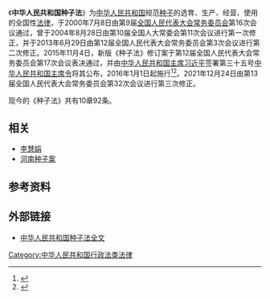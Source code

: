 {{Infobox PRC legislation
| 名称 = 中华人民共和国种子法
| 简称 = 种子法
| 起草机关 = [[中华人民共和国农业部|中华人民共和国农业部]]<br>[[国家林业局|国家林业局]]<ref>{{cite web |title=关于《中华人民共和国种子法（草案）》的说明 |url=http://www.npc.gov.cn/zgrdw/npc/lfzt/rlyw/2015-04/15/content_1932982.htm |accessdate=2022-02-10 |archive-date=2022-02-10 |archive-url=https://web.archive.org/web/20220210163318/http://www.npc.gov.cn/zgrdw/npc/lfzt/rlyw/2015-04/15/content_1932982.htm }}</ref>
| 提案机关 = [[全国人大农业与农村委员会|全国人大农业与农村委员会]]
| 公布日期 = 2000年7月8日
| 施行日期 = 2000年12月1日
| 类别= 普通法律
| wikisource = 中华人民共和国种子法
| flk-id = MmM5MDlmZGQ2NzhiZjE3OTAxNjc4YmY3ZjIzMzA4NzU%3D
| pdf = 中华人民共和国种子法.pdf
| 现状 = 施行中
| 议会届次 = [[第九届全国人民代表大会常务委员会|第九届全国人民代表大会常务委员会]]第十六次会议
<!-- 修正 -->
| 修订次数 = 1
| 最新修订日期 = 2015年11月4日
| 修正次数 = 3
| 最新修正日期 = 2021年12月24日
| 修正案 = * 2004年8月28日第十届全国人民代表大会常务委员会第十一次会议《关于修改〈中华人民共和国种子法〉的决定》
* 2013年6月29日第十二届全国人民代表大会常务委员会第三次会议《关于修改〈中华人民共和国文物保护法〉等十二部法律的决定》
* 2015年11月4日第十二届全国人民代表大会常务委员会第十七次会议修订
* 2021年12月24日第十三届全国人民代表大会常务委员会第三十二次会议《关于修改〈中华人民共和国种子法〉的决定》
<!-- 立法 -->
| 政协建议 = 
| 立法计划 =
| 一审 = 1999年12月17日－25日<small>（九届全国人大常委会第十三次会议）</small>
| 征求1 = 
| 二审 = 2000年4月25日－29日<small>（九届全国人大常委会第十五次会议）</small>
| 三审 = 2000年7月3日－8日<small>（九届全国人大常委会第十六次会议）</small>
| 人大常委会通过日期 = 2000年7月8日
| 公布者 = [[中华人民共和国主席|国家主席]][[江泽民|江泽民]]
| 公布命令 = 第三十四号《[[s:中华人民共和国主席令/第九届#第三十四号|中华人民共和国主席令]]》
}}
{{legal}}
《'''中华人民共和国种子法'''》为[[中华人民共和国|中华人民共和国]]规范[[种子|种子]]的选育、生产、经营、使用的全国性[[法律|法律]]，于2000年7月8日由第9届[[全国人民代表大会常务委员会|全国人民代表大会常务委员会]]第16次会议通过，曾于2004年8月28日由第10届全国人大常委会第11次会议进行第一次修正，并于2013年6月29日由第12届全国人民代表大会常务委员会第3次会议进行第二次修正。2015年11月4日，新版《种子法》修订案于第12届全国人民代表大会常务委员会第17次会议表决通过，并由[[中华人民共和国主席|中华人民共和国主席]][[习近平|习近平]]签署第三十五号[[中华人民共和国主席令|中华人民共和国主席令]]将其公布，2016年1月1日起施行<ref>{{cite news |title=新种子法明年起施行：转基因品种需信息公开 |url=http://news.sina.com.cn/o/2015-11-05/doc-ifxkhqea3052512.shtml |publisher=新京报 |date=2015年11月5日 |accessdate=2015年11月5日 |archive-date=2019年5月11日 |archive-url=https://web.archive.org/web/20190511051517/http://news.sina.com.cn/o/2015-11-05/doc-ifxkhqea3052512.shtml |dead-url=no }}</ref><ref>{{cite news|title=中华人民共和国主席令（第三十五号）|url=http://news.ifeng.com/a/20151104/46111955_0.shtml|publisher=新华网|date=2015年11月4日|accessdate=2015年11月4日|archive-date=2019年5月11日|archive-url=https://web.archive.org/web/20190511161013/http://news.ifeng.com/a/20151104/46111955_0.shtml|dead-url=no}}</ref>。2021年12月24日由第13届全国人民代表大会常务委员会第32次会议进行第三次修正。

现今的《种子法》共有10章92条。

==相关==
* [[李慧娟_(法官)|李慧娟]]
* [[河南种子案|河南种子案]]

==参考资料==
{{reflist}}

==外部链接==
{{wikisource}}
* [http://www.china.com.cn/chinese/law/647621.htm 中华人民共和国种子法全文]{{Wayback|url=http://www.china.com.cn/chinese/law/647621.htm |date=20190419103141 }}
[[Category:中华人民共和国行政法类法律|Category:中华人民共和国行政法类法律]]